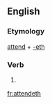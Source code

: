 ==English==

===Etymology===
[[attend]] + [[-eth]]

===Verb===
{{en-verb form}}

# {{archaic third-person singular of|attend}}

[[fr:attendeth]]